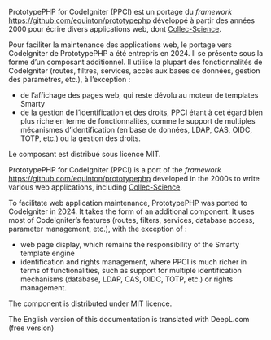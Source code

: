 ::: {.content-visible when-profile="french"}

PrototypePHP for CodeIgniter (PPCI) est un portage du _framework_ [https://github.com/equinton/prototypephp](https://github.com/equinton/prototypephp) développé à partir des années 2000 pour écrire divers applications web, dont [Collec-Science](https://www.collec-science.org).

Pour faciliter la maintenance des applications web, le portage vers CodeIgniter de PrototypePHP a été entrepris en 2024.  Il se présente sous la forme d'un composant additionnel. Il utilise la plupart des fonctionnalités de CodeIgniter (routes, filtres, services, accès aux bases de données, gestion des paramètres, etc.), à l'exception :

- de l'affichage des pages web, qui reste dévolu au moteur de templates Smarty
- de la gestion de l'identification et des droits, PPCI étant à cet égard bien plus riche en terme de fonctionnalités, comme le support de multiples mécanismes d'identification (en base de données, LDAP, CAS, OIDC, TOTP, etc.) ou la gestion des droits.

Le composant est distribué sous licence MIT.

:::

::: {.content-visible when-profile="english"}

PrototypePHP for CodeIgniter (PPCI) is a port of the _framework_ [https://github.com/equinton/prototypephp](https://github.com/equinton/prototypephp) developed in the 2000s to write various web applications, including [Collec-Science](https://www.collec-science.org).

To facilitate web application maintenance, PrototypePHP was ported to CodeIgniter in 2024.  It takes the form of an additional component. It uses most of CodeIgniter's features (routes, filters, services, database access, parameter management, etc.), with the exception of :

- web page display, which remains the responsibility of the Smarty template engine
- identification and rights management, where PPCI is much richer in terms of functionalities, such as support for multiple identification mechanisms (database, LDAP, CAS, OIDC, TOTP, etc.) or rights management.

The component is distributed under MIT licence.

The English version of this documentation is translated with DeepL.com (free version)
:::
